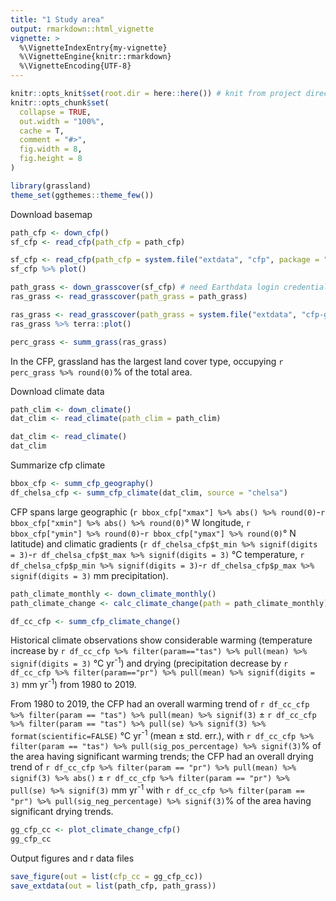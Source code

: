 ```yaml
---
title: "1 Study area"
output: rmarkdown::html_vignette
vignette: >
  %\VignetteIndexEntry{my-vignette}
  %\VignetteEngine{knitr::rmarkdown}
  %\VignetteEncoding{UTF-8}
---
```


```r
knitr::opts_knit$set(root.dir = here::here()) # knit from project directory
knitr::opts_chunk$set(
  collapse = TRUE,
  out.width = "100%",
  cache = T,
  comment = "#>",
  fig.width = 8,
  fig.height = 8
)
```

```r
library(grassland)
theme_set(ggthemes::theme_few())
```

Download basemap
```r
path_cfp <- down_cfp()
sf_cfp <- read_cfp(path_cfp = path_cfp)
```

```r
sf_cfp <- read_cfp(path_cfp = system.file("extdata", "cfp", package = "grassland"))
sf_cfp %>% plot()
```

```r
path_grass <- down_grasscover(sf_cfp) # need Earthdata login credentials, slow
ras_grass <- read_grasscover(path_grass = path_grass)
```

```r
ras_grass <- read_grasscover(path_grass = system.file("extdata", "cfp-grassland-percent-cover.tif", package = "grassland"))
ras_grass %>% terra::plot()
```
```r
perc_grass <- summ_grass(ras_grass)
```

In the CFP, grassland has the largest land cover type, occupying `r perc_grass %>% round(0)`% of the total area.

Download climate data
```r
path_clim <- down_climate()
dat_clim <- read_climate(path_clim = path_clim)
```

```r
dat_clim <- read_climate()
dat_clim
```

Summarize cfp climate
```r
bbox_cfp <- summ_cfp_geography()
df_chelsa_cfp <- summ_cfp_climate(dat_clim, source = "chelsa")
```
CFP spans large geographic (`r bbox_cfp["xmax"] %>% abs() %>% round(0)`-`r bbox_cfp["xmin"] %>% abs() %>% round(0)`° W longitude, `r bbox_cfp["ymin"] %>% round(0)`-`r bbox_cfp["ymax"] %>% round(0)`° N latitude) and climatic gradients (`r df_chelsa_cfp$t_min %>% signif(digits = 3)`-`r df_chelsa_cfp$t_max %>% signif(digits = 3)` °C temperature, `r df_chelsa_cfp$p_min %>% signif(digits = 3)`-`r df_chelsa_cfp$p_max %>% signif(digits = 3)` mm precipitation).

```r
path_climate_monthly <- down_climate_monthly()
path_climate_change <- calc_climate_change(path = path_climate_monthly)
```

```r
df_cc_cfp <- summ_cfp_climate_change()
```

Historical climate observations show considerable warming (temperature increase by `r df_cc_cfp %>% filter(param=="tas") %>% pull(mean) %>% signif(digits = 3)` °C yr^-1^) and drying (precipitation decrease by `r df_cc_cfp %>% filter(param=="pr") %>% pull(mean) %>% signif(digits = 3)` mm yr^-1^) from 1980 to 2019.

From 1980 to 2019, the CFP had an overall warming trend of `r df_cc_cfp %>% filter(param == "tas") %>% pull(mean) %>% signif(3)` ± `r df_cc_cfp %>% filter(param == "tas") %>% pull(se) %>% signif(3) %>% format(scientific=FALSE)` °C yr^-1^ (mean ± std. err.), with `r df_cc_cfp %>% filter(param == "tas") %>% pull(sig_pos_percentage) %>% signif(3)`% of the area having significant warming trends; the CFP had an overall drying trend of `r df_cc_cfp %>% filter(param == "pr") %>% pull(mean) %>% signif(3) %>% abs()` ± `r df_cc_cfp %>% filter(param == "pr") %>% pull(se) %>% signif(3)` mm yr^-1^ with `r df_cc_cfp %>% filter(param == "pr") %>% pull(sig_neg_percentage) %>% signif(3)`% of the area having significant drying trends.


```r
gg_cfp_cc <- plot_climate_change_cfp()
gg_cfp_cc
```


Output figures and r data files
```r
save_figure(out = list(cfp_cc = gg_cfp_cc))
save_extdata(out = list(path_cfp, path_grass))
```
